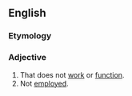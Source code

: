 ==English==

===Etymology===
{{prefix|en|non|working}}

===Adjective===
{{en-adj|-}}

# That does not [[work]] or [[function]].
# Not [[employed]].
